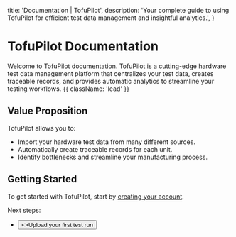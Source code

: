 
  title: 'Documentation | TofuPilot',
  description:
    'Your complete guide to using TofuPilot for efficient test data management and insightful analytics.',
}


<HeroPattern />

# TofuPilot Documentation

Welcome to TofuPilot documentation. TofuPilot is a cutting-edge hardware test data management platform that centralizes your test data, creates traceable records, and provides automatic analytics to streamline your testing workflows. {{ className: 'lead' }}

## Value Proposition

TofuPilot allows you to:

- Import your hardware test data from many different sources.
- Automatically create traceable records for each unit.
- Identify bottlenecks and streamline your manufacturing process.

## Getting Started

To get started with TofuPilot, start by [creating your account](https://www.tofupilot.com/auth/signup).

Next steps:

- <div className="not-prose">
    <Button href="/upload-your-first-test-run" variant="text" arrow="right">
      <>Upload your first test run</>
    </Button>
  </div>

<HeroPattern />
